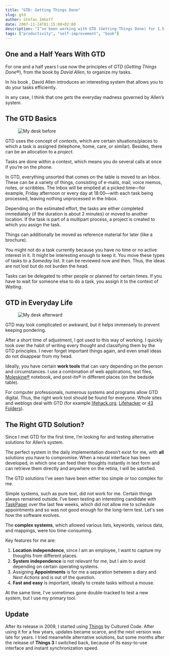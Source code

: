 ```yaml
---
title: "GTD: Getting Things Done"
slug: gtd
author: Stefan Imhoff
date: 2007-11-24T01:15:00+02:00
description: "I’ve been working with GTD (Getting Things Done) for 1.5 years: An Introduction to Organization and Self-Management with GTD."
tags: ["productivity", "self-improvement", "book"]
---
```


## One and a Half Years With GTD

For one and a half years I use now the principles of _GTD_ (<em>Getting Things Done</em>®), from the book by _David Allen_, to organize my tasks.

In his book _<AffiliateLink asin="0143126563" text="Getting Things Done: The Art of Stress-Free Productivity" />_, David Allen introduces an interesting system that allows you to do your tasks efficiently.

<Bookshelf>
  <AmazonBook asin="0143126563" />
</Bookshelf>

In any case, I think that one _gets_ the everyday madness governed by Allen’s system.

## The GTD Basics

<Figure caption="This is what the inbox looked like before I sorted all loose ends">
  <Image src="/assets/images/posts/gtd-before.jpg" alt="My desk before" />
</Figure>

GTD uses the concept of _contexts_, which are certain situations/places to which a task is assigned (telephone, home, care, or similar). Besides, there can be an allocation to a _project_.

Tasks are done within a context, which means you do several calls at once if you’re on the phone.

In GTD, everything unsorted that comes on the table is moved to an Inbox. These can be a variety of things, consisting of e-mails, mail, voice memos, notes, or scribbles. The Inbox will be emptied at a picked time—for example, Friday afternoon or every day at 18:00—with each task being processed, leaving nothing unprocessed in the Inbox.

Depending on the estimated effort, the tasks are either completed immediately (if the duration is about 2 minutes) or moved to another location. If the task is part of a multipart process, a project is created to which you assign the task.

Things can additionally be moved as reference material for later (like a brochure).

You might not do a task currently because you have no time or no active interest in it. It might be interesting enough to keep it. You move these types of tasks to a _Someday_ list. It can be reviewed now and then. Thus, the ideas are not lost but do not burden the head.

Tasks can be delegated to other people or planned for certain times. If you have to wait for someone else to do a task, you assign it to the context of _Waiting_.

## GTD in Everyday Life

<Figure caption="This is what the inbox looked like after sorting all loose ends">
  <Image src="/assets/images/posts/gtd-after.jpg" alt="My desk afterward" />
</Figure>

GTD may look complicated or awkward, but it helps immensely to prevent keeping pondering.

After a short time of adjustment, I got used to this way of working. I quickly took over the habit of writing every thought and classifying them by the GTD principles. I never forget important things again, and even small ideas do not disappear from my head.

Ideally, you have certain **work tools** that can vary depending on the person and circumstances. I use a combination of web applications, text files, [Moleskine®](http://moleskine.com) notebook, and post-its® in different places (on the bedside table).

For computer professionals, numerous systems and programs allow GTD digital. Thus, the right work tool should be found for everyone. Whole sites and weblogs deal with GTD (for example [lifehack.org](https://www.lifehack.org/), [Lifehacker](https://lifehacker.com/) or [43 Folders](http://www.43folders.com/)).

## The Right GTD Solution?

Since I met GTD for the first time, I’m looking for and testing alternative solutions for Allen’s system.

The perfect system in the daily implementation doesn’t exist for me, with **all** solutions you have to compromise. When a neural interface has been developed, in which one can feed their thoughts instantly in text form and can retrieve them directly and anywhere on the retina, I will be satisfied.

The GTD solutions I’ve seen have been either too simple or too complex for me.

Simple systems, such as pure text, did not work for me. Certain things always remained outside. I’ve been testing an interesting candidate with [TaskPaper](http://www.hogbaysoftware.com/products/taskpaper) over the last few weeks, which did not allow me to schedule appointments and so was not good enough for the long-term test. Let's see how the software evolves.

The **complex systems**, which allowed various lists, keywords, various data, and mappings, were too time-consuming.

Key features for me are:

1. **Location independence**, since I am an employee, I want to capture my thoughts from different places.
2. **System independence** is not relevant for me, but I aim to avoid depending on certain operating systems.
3. Assigning **Appointments** is for me a separation between a diary and _Next Actions_ and is out of the question.
4. **Fast and easy** is important, ideally to create tasks without a mouse.

At the same time, I've sometimes gone double-tracked to test a new system, but I use my primary tool.

## Update

After its release in 2009, I started using [Things](https://culturedcode.com/things/) by Cultured Code. After using it for a few years, updates became scarce, and the next version was late for years. I tried meanwhile alternative solutions, but some months after the release of **Things 3** I switched back, because of its easy-to-use interface and instant synchronization speed.
